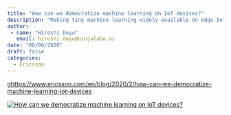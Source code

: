 ```yaml
---
title: "How can we democratize machine learning on IoT devices?"
description: "Making tiny machine learning widely available on edge IoT devices could prove to be a major leap in smart sensing across industries. Below, we plot the technical milestones to making that happen as part of our ongoing research into TinyML as-a-service."
author: 
 - name: "Hiroshi Doyu"
   email: hiroshi.doyu@ninjalabo.ai
date: "08/06/2020"
draft: false
categories:
  - Ericsson
---
```


g[https://www.ericsson.com/en/blog/2020/2/how-can-we-democratize-machine-learning-iot-devices](https://www.ericsson.com/en/blog/2020/2/how-can-we-democratize-machine-learning-iot-devices)

[![How can we democratize machine learning on IoT devices?](images/eb2.png)](https://www.ericsson.com/en/blog/2020/2/how-can-we-democratize-machine-learning-iot-devices)



